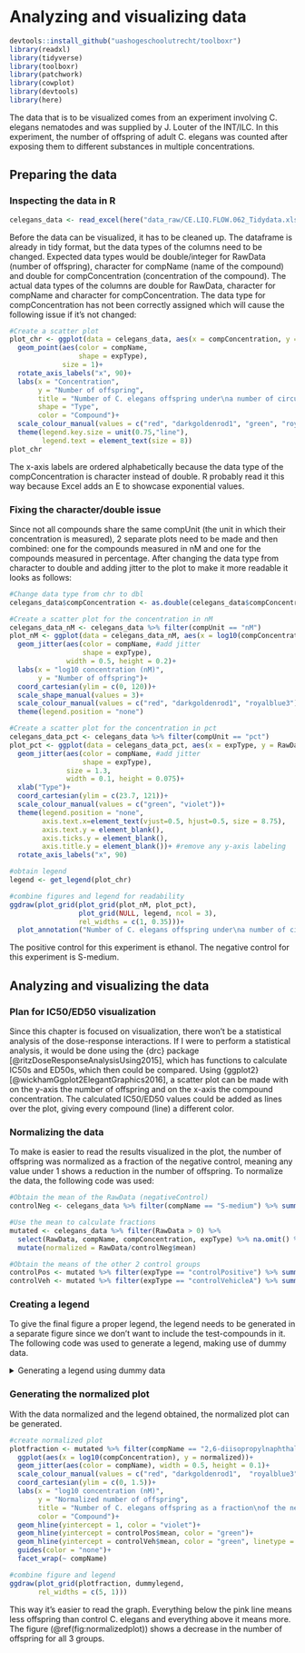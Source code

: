 # Analyzing and visualizing data {#datanalysis}

```r
devtools::install_github("uashogeschoolutrecht/toolboxr")
library(readxl)
library(tidyverse)
library(toolboxr)
library(patchwork)
library(cowplot)
library(devtools)
library(here)
```

The data that is to be visualized comes from an experiment involving C. elegans nematodes and was supplied by J. Louter of the INT/ILC. In this experiment, the number of offspring of adult C. elegans was counted after exposing them to different substances in multiple concentrations.

## Preparing the data

### Inspecting the data in R

```r
celegans_data <- read_excel(here("data_raw/CE.LIQ.FLOW.062_Tidydata.xlsx"))
```

Before the data can be visualized, it has to be cleaned up. The dataframe is already in tidy format, but the data types of the columns need to be changed. Expected data types would be double/integer for RawData (number of offspring), character for compName (name of the compound) and double for compConcentration (concentration of the compound). The actual data types of the columns are double for RawData, character for compName and character for compConcentration. The data type for compConcentration has not been correctly assigned which will cause the following issue if it's not changed:

```r
#Create a scatter plot
plot_chr <- ggplot(data = celegans_data, aes(x = compConcentration, y = RawData))+
  geom_point(aes(color = compName,
                 shape = expType),
             size = 1)+
  rotate_axis_labels("x", 90)+
  labs(x = "Concentration",
       y = "Number of offspring",
       title = "Number of C. elegans offspring under\na number of circumstances, alphabetical",
       shape = "Type",
       color = "Compound")+
  scale_colour_manual(values = c("red", "darkgoldenrod1", "green", "royalblue3", "violet"))+
  theme(legend.key.size = unit(0.75,"line"),
        legend.text = element_text(size = 8))
plot_chr
```

The x-axis labels are ordered alphabetically because the data type of the compConcentration is character instead of double. R probably read it this way because Excel adds an E to showcase exponential values.

### Fixing the character/double issue

Since not all compounds share the same compUnit (the unit in which their concentration is measured), 2 separate plots need to be made and then combined: one for the compounds measured in nM and one for the compounds measured in percentage. After changing the data type from character to double and adding jitter to the plot to make it more readable it looks as follows:

```r
#Change data type from chr to dbl
celegans_data$compConcentration <- as.double(celegans_data$compConcentration)

#Create a scatter plot for the concentration in nM
celegans_data_nM <- celegans_data %>% filter(compUnit == "nM")
plot_nM <- ggplot(data = celegans_data_nM, aes(x = log10(compConcentration), y = RawData))+
  geom_jitter(aes(color = compName, #add jitter
                  shape = expType),
              width = 0.5, height = 0.2)+
  labs(x = "log10 concentration (nM)",
       y = "Number of offspring")+
  coord_cartesian(ylim = c(0, 120))+
  scale_shape_manual(values = 3)+
  scale_colour_manual(values = c("red", "darkgoldenrod1", "royalblue3"))+
  theme(legend.position = "none")

#Create a scatter plot for the concentration in pct
celegans_data_pct <- celegans_data %>% filter(compUnit == "pct")
plot_pct <- ggplot(data = celegans_data_pct, aes(x = expType, y = RawData))+
  geom_jitter(aes(color = compName, #add jitter
                  shape = expType),
              size = 1.3,
              width = 0.1, height = 0.075)+
  xlab("Type")+
  coord_cartesian(ylim = c(23.7, 121))+
  scale_colour_manual(values = c("green", "violet"))+
  theme(legend.position = "none",
        axis.text.x=element_text(vjust=0.5, hjust=0.5, size = 8.75),
        axis.text.y = element_blank(), 
        axis.ticks.y = element_blank(), 
        axis.title.y = element_blank())+ #remove any y-axis labeling
  rotate_axis_labels("x", 90)

#obtain legend
legend <- get_legend(plot_chr)

#combine figures and legend for readability
ggdraw(plot_grid(plot_grid(plot_nM, plot_pct),
                 plot_grid(NULL, legend, ncol = 3),
                 rel_widths = c(1, 0.35)))+
  plot_annotation("Number of C. elegans offspring under\na number of circumstances")
```

The positive control for this experiment is ethanol. The negative control for this experiment is S-medium.

## Analyzing and visualizing the data

### Plan for IC50/ED50 visualization

Since this chapter is focused on visualization, there won't be a statistical analysis of the dose-response interactions. If I were to perform a statistical analysis, it would be done using the {drc} package [@ritzDoseResponseAnalysisUsing2015], which has functions to calculate IC50s and ED50s, which then could be compared. Using {ggplot2} [@wickhamGgplot2ElegantGraphics2016], a scatter plot can be made with on the y-axis the number of offspring and on the x-axis the compound concentration. The calculated IC50/ED50 values could be added as lines over the plot, giving every compound (line) a different color.

### Normalizing the data
To make is easier to read the results visualized in the plot, the number of offspring was normalized as a fraction of the negative control, meaning any value under 1 shows a reduction in the number of offspring. To normalize the data, the following code was used:

```r
#Obtain the mean of the RawData (negativeControl)
controlNeg <- celegans_data %>% filter(compName == "S-medium") %>% summarize(mean = mean(RawData, na.rm = TRUE))

#Use the mean to calculate fractions
mutated <- celegans_data %>% filter(RawData > 0) %>% 
  select(RawData, compName, compConcentration, expType) %>% na.omit() %>% 
  mutate(normalized = RawData/controlNeg$mean)

#Obtain the means of the other 2 control groups
controlPos <- mutated %>% filter(expType == "controlPositive") %>% summarize(mean = mean(normalized, na.rm = TRUE))
controlVeh <- mutated %>% filter(expType == "controlVehicleA") %>% summarize(mean = mean(normalized, na.rm = TRUE))
```

### Creating a legend

To give the final figure a proper legend, the legend needs to be generated in a separate figure since we don't want to include the test-compounds in it. The following code was used to generate a legend, making use of dummy data.

<details>

<summary>Generating a legend using dummy data</summary>

```r
dummydf <- data.frame(a = rep(c(1, 2, 3), each=2), #create dummy dataframe for the dummy plot
                      b = c(1, 4, 6, 3, 4, 7),
                      Control = rep(c("controlNegative", "controlPositive", "controlVehicleA"), each=2))

dummyplot <- ggplot(dummydf, aes(x=a, y=b, group=Control))+ #create dummy plot to obtain its legend
  geom_line(aes(linetype=Control, color=Control))+
  scale_linetype_manual(values=c("solid", "solid", "longdash"))+
  scale_color_manual(values=c("violet", "green", "green"))

dummylegend <- get_legend(dummyplot) #obtain dummy legend
```

</details>

### Generating the normalized plot

With the data normalized and the legend obtained, the normalized plot can be generated.

```r
#create normalized plot
plotfraction <- mutated %>% filter(compName == "2,6-diisopropylnaphthalene" | compName == "decane" | compName == "naphthalene") %>%
  ggplot(aes(x = log10(compConcentration), y = normalized))+
  geom_jitter(aes(color = compName), width = 0.5, height = 0.1)+
  scale_colour_manual(values = c("red", "darkgoldenrod1",  "royalblue3"))+
  coord_cartesian(ylim = c(0, 1.5))+
  labs(x = "log10 concentration (nM)",
       y = "Normalized number of offspring",
       title = "Number of C. elegans offspring as a fraction\nof the negative control group",
       color = "Compound")+
  geom_hline(yintercept = 1, color = "violet")+
  geom_hline(yintercept = controlPos$mean, color = "green")+
  geom_hline(yintercept = controlVeh$mean, color = "green", linetype = "longdash")+
  guides(color = "none")+
  facet_wrap(~ compName)

#combine figure and legend
ggdraw(plot_grid(plotfraction, dummylegend,
       rel_widths = c(5, 1)))
```

This way it's easier to read the graph. Everything below the pink line means less offspring than control C. elegans and everything above it means more. The figure (\@ref(fig:normalizedplot)) shows a decrease in the number of offspring for all 3 groups.